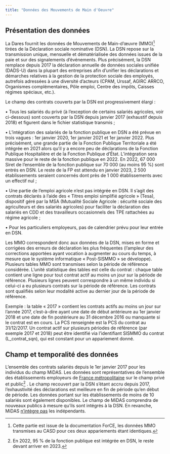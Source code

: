 ```yaml
---
title: "Données des Mouvements de Main d'Oeuvre"
---
```


## Présentation des données

La Dares fournit les données de Mouvements de Main-d'œuvre (MMO)[^1] tirées de la Déclaration sociale nominative (DSN). La DSN repose sur la transmission unique, mensuelle et dématérialisée des données issues de la paie et sur des signalements d'événements. Plus précisément, la DSN remplace depuis 2017 la déclaration annuelle de données sociales unifiée (DADS-U) dans la plupart des entreprises afin d'unifier les déclarations et démarches relatives à la gestion de la protection sociale des employés, autrefois adressées à une diversité d'acteurs (CPAM, Urssaf, AGIRC ARRCO, Organismes complémentaires, Pôle emploi, Centre des impôts, Caisses régimes spéciaux, etc.).

[^1]: Cette partie est issue de la documentation ForCE, les données MMO transmises au CASD pour ces deux appariements étant identiques.

Le champ des contrats couverts par la DSN est progressivement élargi :

• Tous les salariés du privé (à l'exception de certains salariés agricoles, voir ci-dessous) sont couverts par la DSN depuis janvier 2017 (exhaustif depuis 2018) et figurent dans le fichier statistique transmis ;

• L'intégration des salariés de la fonction publique en DSN a été prévue en trois vagues : 1er janvier 2020, 1er janvier 2021 et 1er janvier 2022. Plus précisément, une grande partie de la Fonction Publique Territoriale a été intégrée en 2021 alors qu'il y a encore peu de déclarations de la Fonction Publique Hospitalière et de la Fonction Publique d'État. L'intégration sera massive pour le reste de la fonction publique en 2022. En 2022, 67 000 Siret de l'ensemble de la fonction publique sur 70 000 (au moins 95 %) sont entrés en DSN. Le reste de la FP est attendu en janvier 2023, 2 500 établissements seraient concernés dont près de 1 000 établissements avec un effectif nul ;

• Une partie de l'emploi agricole n'est pas intégrée en DSN. Il s'agit des contrats déclarés à l'aide des « Titres emploi simplifié agricole » (Tesa), dispositif géré par la MSA (Mutualité Sociale Agricole : sécurité sociale des agriculteurs et des salariés agricoles) pour faciliter la déclaration des salariés en CDD et des travailleurs occasionnels des TPE rattachées au régime agricole ;

• Pour les particuliers employeurs, pas de calendrier prévu pour leur entrée en DSN.

Les MMO correspondent donc aux données de la DSN, mises en forme et corrigées des erreurs de déclaration les plus fréquentes (l'ampleur des corrections apportées ayant vocation à augmenter au cours du temps, à mesure que le système informatique « Post-SISMMO » se développe). Plusieurs tables MMO sont transmises selon la période de référence considérée. L'unité statistique des tables est celle du contrat : chaque table contient une ligne pour tout contrat actif au moins un jour sur la période de référence. Plusieurs lignes peuvent correspondre à un même individu si celui-ci a eu plusieurs contrats sur la période de référence. Les contrats sont qualifiés selon leur modalité active au dernier jour de la période de référence.

Exemple : la table « 2017 » contient les contrats actifs au moins un jour sur l'année 2017, c'est-à-dire ayant une date de début antérieure au 1er janvier 2018 et une date de fin postérieure au 31 décembre 2016 ou manquante si le contrat est en cours. La PCS renseignée est la PCS du contrat au 31/12/2017. Un contrat actif sur plusieurs périodes de référence (par exemple 2017 et 2018) peut être identifié via l'identifiant SISMMO du contrat (L_contrat_sqn), qui est constant pour un appariement donné.

## Champ et temporalité des données

L'ensemble des contrats salariés depuis le 1er janvier 2017 pour les individus du champ MiDAS. Les données sont représentatives de l'ensemble des établissements employeurs de [France métropolitaine]{.underline} sur le champ privé et public[^2] . Le champ recouvert par la DSN s'étant accru depuis 2017, l'exhaustivité des déclarations est meilleure en fin de période qu'en début de période. Les données portant sur les établissements de moins de 10 salariés sont également disponibles. Le champ de MiDAS comprendra de nouveaux publics à mesure qu'ils sont intégrés à la DSN. En revanche, MiDAS [n'intègre pas]{.underline} les indépendants.

[^2]: En 2022, 95 % de la fonction publique est intégrée en DSN, le reste devant arriver en 2023.
